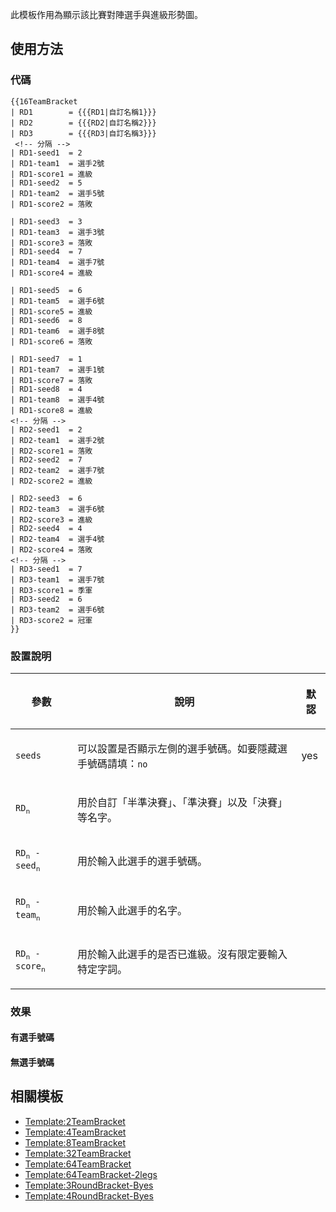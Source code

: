 此模板作用為顯示該比賽對陣選手與進級形勢圖。

== 使用方法 ==
=== 代碼 ===
<pre style="overflow: auto;">
{{16TeamBracket
| RD1        = {{{RD1|自訂名稱1}}}
| RD2        = {{{RD2|自訂名稱2}}}
| RD3        = {{{RD3|自訂名稱3}}}
 <!-- 分隔 -->
| RD1-seed1  = 2
| RD1-team1  = 選手2號
| RD1-score1 = 進級
| RD1-seed2  = 5
| RD1-team2  = 選手5號
| RD1-score2 = 落敗

| RD1-seed3  = 3
| RD1-team3  = 選手3號
| RD1-score3 = 落敗
| RD1-seed4  = 7
| RD1-team4  = 選手7號
| RD1-score4 = 進級

| RD1-seed5  = 6
| RD1-team5  = 選手6號
| RD1-score5 = 進級
| RD1-seed6  = 8
| RD1-team6  = 選手8號
| RD1-score6 = 落敗

| RD1-seed7  = 1
| RD1-team7  = 選手1號
| RD1-score7 = 落敗
| RD1-seed8  = 4
| RD1-team8  = 選手4號
| RD1-score8 = 進級
<!-- 分隔 -->
| RD2-seed1  = 2
| RD2-team1  = 選手2號
| RD2-score1 = 落敗
| RD2-seed2  = 7
| RD2-team2  = 選手7號
| RD2-score2 = 進級

| RD2-seed3  = 6
| RD2-team3  = 選手6號
| RD2-score3 = 進級
| RD2-seed4  = 4
| RD2-team4  = 選手4號
| RD2-score4 = 落敗
<!-- 分隔 -->
| RD3-seed1  = 7
| RD3-team1  = 選手7號
| RD3-score1 = 季軍
| RD3-seed2  = 6
| RD3-team2  = 選手6號
| RD3-score2 = 冠軍
}}</pre>

=== 設置說明 ===
{| class=wikitable width=100%
! 參數
! 說明
! 默認
|- style="background:#dedede;"
| <code>seeds</code>
| 可以設置是否顯示左側的選手號碼。如要隱藏選手號碼請填：<code>no</code>
| yes
|- style="background:#dedede;"
| <code>RD<sub>n</sub></code>
| 用於自訂「半準決賽」、「準決賽」以及「決賽」等名字。
| {{n/a}}
|- style="background:#dedede;"
| <code>RD<sub>n</sub> - seed<sub>n</sub></code>
| 用於輸入此選手的選手號碼。
| {{n/a}}
|- style="background:#dedede;"
| <code>RD<sub>n</sub> - team<sub>n</sub></code>
| 用於輸入此選手的名字。
| {{n/a}}
|- style="background:#dedede;"
| <code>RD<sub>n</sub> - score<sub>n</sub></code>
| 用於輸入此選手的是否已進級。沒有限定要輸入特定字詞。
| {{n/a}}
|}

=== 效果 ===
==== 有選手號碼 ====
{{8TeamBracket
| RD1         = {{{RD1|自訂名稱1}}}
| RD2         = {{{RD2|自訂名稱2}}}
| RD3         = {{{RD3|自訂名稱3}}}
 <!-- 分隔 -->
| RD1-seed1  = 2
| RD1-team1  = 選手2號
| RD1-score1 = 進級
| RD1-seed2  = 5
| RD1-team2  = 選手5號
| RD1-score2 = 落敗

| RD1-seed3  = 3
| RD1-team3  = 選手3號
| RD1-score3 = 落敗
| RD1-seed4  = 7
| RD1-team4  = 選手7號
| RD1-score4 = 進級

| RD1-seed5  = 6
| RD1-team5  = 選手6號
| RD1-score5 = 進級
| RD1-seed6  = 8
| RD1-team6  = 選手8號
| RD1-score6 = 落敗

| RD1-seed7  = 1
| RD1-team7  = 選手1號
| RD1-score7 = 落敗
| RD1-seed8  = 4
| RD1-team8  = 選手4號
| RD1-score8 = 進級
<!-- 分隔 -->
| RD2-seed1  = 2
| RD2-team1  = 選手2號
| RD2-score1 = 落敗
| RD2-seed2  = 7
| RD2-team2  = 選手7號
| RD2-score2 = 進級

| RD2-seed3  = 6
| RD2-team3  = 選手6號
| RD2-score3 = 進級
| RD2-seed4  = 4
| RD2-team4  = 選手4號
| RD2-score4 = 落敗
<!-- 分隔 -->
| RD3-seed1  = 7
| RD3-team1  = 選手7號
| RD3-score1 = 季軍
| RD3-seed2  = 6
| RD3-team2  = 選手6號
| RD3-score2 = 冠軍
}}
==== 無選手號碼 ====
{{8TeamBracket
| RD1         = {{{RD1|自訂名稱1}}}
| RD2         = {{{RD2|自訂名稱2}}}
| RD3         = {{{RD3|自訂名稱3}}}
| seeds       = no
 <!-- 分隔 -->
| RD1-seed1  = 2
| RD1-team1  = 選手2號
| RD1-score1 = 進級
| RD1-seed2  = 5
| RD1-team2  = 選手5號
| RD1-score2 = 落敗

| RD1-seed3  = 3
| RD1-team3  = 選手3號
| RD1-score3 = 落敗
| RD1-seed4  = 7
| RD1-team4  = 選手7號
| RD1-score4 = 進級

| RD1-seed5  = 6
| RD1-team5  = 選手6號
| RD1-score5 = 進級
| RD1-seed6  = 8
| RD1-team6  = 選手8號
| RD1-score6 = 落敗

| RD1-seed7  = 1
| RD1-team7  = 選手1號
| RD1-score7 = 落敗
| RD1-seed8  = 4
| RD1-team8  = 選手4號
| RD1-score8 = 進級
<!-- 分隔 -->
| RD2-seed1  = 2
| RD2-team1  = 選手2號
| RD2-score1 = 落敗
| RD2-seed2  = 7
| RD2-team2  = 選手7號
| RD2-score2 = 進級

| RD2-seed3  = 6
| RD2-team3  = 選手6號
| RD2-score3 = 進級
| RD2-seed4  = 4
| RD2-team4  = 選手4號
| RD2-score4 = 落敗
<!-- 分隔 -->
| RD3-seed1  = 7
| RD3-team1  = 選手7號
| RD3-score1 = 季軍
| RD3-seed2  = 6
| RD3-team2  = 選手6號
| RD3-score2 = 冠軍
}}

== 相關模板 ==
*[[Template:2TeamBracket]]
*[[Template:4TeamBracket]]
*[[Template:8TeamBracket]]
*[[Template:32TeamBracket]]
*[[Template:64TeamBracket]]
*[[Template:64TeamBracket-2legs]]
*[[Template:3RoundBracket-Byes]]
*[[Template:4RoundBracket-Byes]]